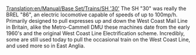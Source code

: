 [[Translation:en/Manual/Base Set/Trains/SH '30']]
The SH "30" was really the BREL "86", an electric locomotive capable of speeds of up to 100mp/h. Primarily designed to pull expresses up and down the West Coast Mail Line in Britain, alike the Metro-Cammell DMU these machines date from the early 1960's and the original West Coast Line Electrification scheme. Incredibly, some are still used today to pull the occasional train on the West Coast Line, and used more so in East Anglia.